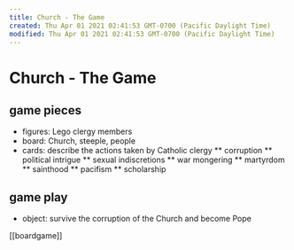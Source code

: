 ```yaml
---
title: Church - The Game
created: Thu Apr 01 2021 02:41:53 GMT-0700 (Pacific Daylight Time)
modified: Thu Apr 01 2021 02:41:53 GMT-0700 (Pacific Daylight Time)
---
```

# Church - The Game

## game pieces

* figures: Lego clergy members
* board: Church, steeple, people
* cards: describe the actions taken by Catholic clergy
** corruption
** political intrigue
** sexual indiscretions
** war mongering
** martyrdom
** sainthood
** pacifism
** scholarship

## game play

* object: survive the corruption of the Church and become Pope

[[boardgame]]